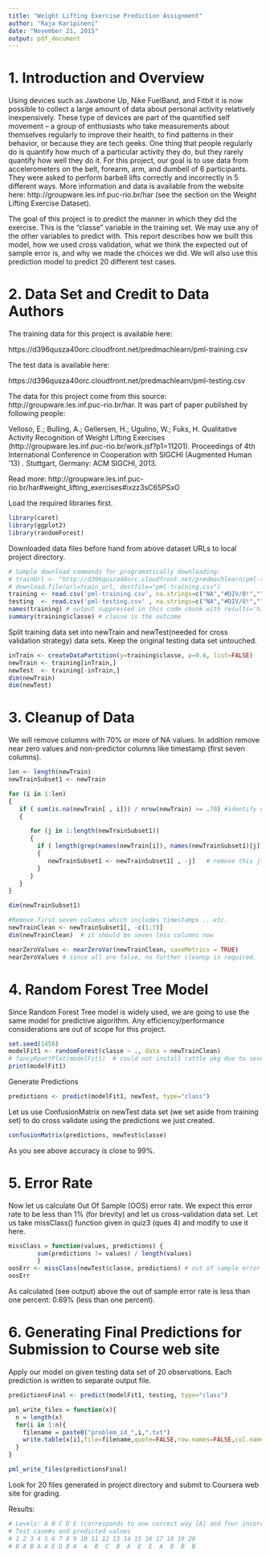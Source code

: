 ```yaml
---
title: "Weight Lifting Exercise Prediction Assignment"
author: "Raja Karipineni"
date: "November 21, 2015"
output: pdf_document
---
```


# 1. Introduction and Overview

Using devices such as Jawbone Up, Nike FuelBand, and Fitbit it is now possible to collect a large amount of data about personal activity relatively inexpensively. These type of devices are part of the quantified self movement – a group of enthusiasts who take measurements about themselves regularly to improve their health, to find patterns in their behavior, or because they are tech geeks. One thing that people regularly do is quantify how much of a particular activity they do, but they rarely quantify how well they do it. For this project, our goal is to use data from accelerometers on the belt, forearm, arm, and dumbell of 6 participants. They were asked to perform barbell lifts correctly and incorrectly in 5 different ways. More information and data is available from the website here: http://groupware.les.inf.puc-rio.br/har (see the section on the Weight Lifting Exercise Dataset). 

The goal of this project is to predict the manner in which they did the exercise. This is the "classe" variable in the training set. We may use any of the other variables to predict with. This report describes how we built this model, how we used cross validation, what we think the expected out of sample error is, and why we made the choices we did. We will also use this prediction model to predict 20 different test cases. 

# 2. Data Set and Credit to Data Authors

The training data for this project is available here: 

https://d396qusza40orc.cloudfront.net/predmachlearn/pml-training.csv

The test data is available here: 

https://d396qusza40orc.cloudfront.net/predmachlearn/pml-testing.csv

The data for this project come from this source: http://groupware.les.inf.puc-rio.br/har. It was part of paper published by following people:

Velloso, E.; Bulling, A.; Gellersen, H.; Ugulino, W.; Fuks, H. Qualitative Activity Recognition of Weight Lifting Exercises (http://groupware.les.inf.puc-rio.br/work.jsf?p1=11201). Proceedings of 4th International Conference in Cooperation with SIGCHI (Augmented Human '13) . Stuttgart, Germany: ACM SIGCHI, 2013.

Read more: http://groupware.les.inf.puc-rio.br/har#weight_lifting_exercises#ixzz3sC65PSxO

Load the required libraries first.

```r
library(caret)
library(ggplot2)
library(randomForest)
```

Downloaded data files before hand from above dataset URLs to local project directory.

```r
# Sample download commands for programatically downloading: 
# trainUrl <- "http://d396qusza40orc.cloudfront.net/predmachlearn/pml-training.csv"
# download.file(url=train_url, destfile="pml-training.csv")
training <- read.csv('pml-training.csv', na.strings=c("NA","#DIV/0!",""))
testing  <- read.csv('pml-testing.csv' , na.strings=c("NA","#DIV/0!",""))
names(training) # output suppressed in this code chunk with results='hide'
summary(training$classe) # classe is the outcome
```

Split training data set into newTrain and newTest(needed for cross validation strategy) data sets. Keep the original testing data set untouched.

```r
inTrain <- createDataPartition(y=training$classe, p=0.6, list=FALSE)
newTrain <- training[inTrain,]
newTest  <- training[-inTrain,]
dim(newTrain)
dim(newTest)
```

# 3. Cleanup of Data
We will remove columns with 70% or more of NA values. In addition remove near zero values and non-predictor columns like timestamp (first seven columns).
```r
len <- length(newTrain)
newTrainSubset1 <- newTrain

for (i in 1:len) 
{
   if ( sum(is.na(newTrain[ , i])) / nrow(newTrain) >= .70) #identify columns with 70% or more NAs
   {

      for (j in 1:length(newTrainSubset1)) 
      {
        if ( length(grep(names(newTrain[i]), names(newTrainSubset1)[j])) == 1)  # see column names are same
        {
           newTrainSubset1 <- newTrainSubset1[ , -j]   # remove this jth column
        }
      }
   }
}

dim(newTrainSubset1)

#Remove first seven columns which includes timestamps ...etc.
newTrainClean <- newTrainSubset1[, -c(1:7)]
dim(newTrainClean)  # it should be seven less columns now

nearZeroValues <- nearZeroVar(newTrainClean, saveMetrics = TRUE)
nearZeroValues # since all are false, no further cleanup is required.
```

# 4. Random Forest Tree Model
Since Random Forest Tree model is widely used, we are going to use the same model for predictive algorithm. Any efficiency/performance considerations are out of scope for this project.

```r
set.seed(1456)
modelFit1 <- randomForest(classe ~ ., data = newTrainClean)
# fancyRpartPlot(modelFit1)  # could not install rattle pkg due to several unsolved errors/dependencies!!! Time is the constraint.
print(modelFit1)
```

Generate Predictions

```r
predictions <- predict(modelFit1, newTest, type="class")
```

Let us use ConfusionMatrix on newTest data set (we set aside from training set) to do cross validate using the predictions we just created.


```r
confusionMatrix(predictions, newTest$classe)
```

As you see above accuracy is close to 99%.

# 5. Error Rate

Now let us calculate Out Of Sample (OOS) error rate. We expect this error rate to be less than 1% (for brevity) and let us cross-validation data set. Let us take missClass() function given in quiz3 (ques 4) and modify to use it here.

```r
missClass = function(values, predictions) {
        sum(predictions != values) / length(values)
        }
oosErr <- missClass(newTest$classe, predictions) # out of sample error
oosErr
```

As calculated (see output) above the out of sample error rate is less than one percent: 0.69% (less than one percent).

# 6. Generating Final Predictions for Submission to Course web site

Apply our model on given testing data set of 20 observations. Each prediction is written to separate output file.

```r

predictionsFinal <- predict(modelFit1, testing, type="class")

pml_write_files = function(x){
  n = length(x)
  for(i in 1:n){
    filename = paste0("problem_id_",i,".txt")
    write.table(x[i],file=filename,quote=FALSE,row.names=FALSE,col.names=FALSE)
  }
}

pml_write_files(predictionsFinal)
```

Look for 20 files generated in project directory and submit to Coursera web site for grading.

Results:
```r
# Levels: A B C D E (corresponds to one correct way [A] and four incorrect ways of weight lifting).
# Test case#s and predicted values
# 1 2 3 4 5 6 7 8 9 10 11 12 13 14 15 16 17 18 19 20
# B A B A A E D B A  A  B  C  B  A  E  E  A  B  B  B
```